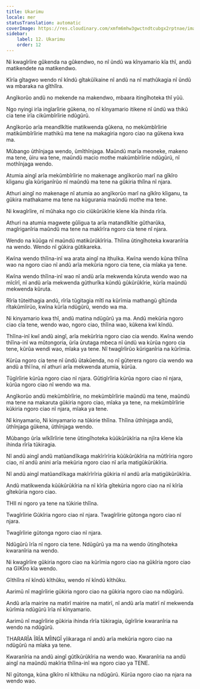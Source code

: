 ```yaml
---
title: Ukarimu
locale: mer
statusTranslation: automatic
coverImage: https://res.cloudinary.com/xmfm6mhw3gwctndtcubgx2rptnae/image/upload/v1740337243/small_cover_educacion_fundamental_a051170f1c.webp
sidebar:
    label: 12. Ukarimu
    order: 12
---
```

Ni kwagîrîire gûkenda na gûkendwo, no nî ũndũ wa kînyamario kîa thî, andũ matikendete na matikendwo.

Kîrĩa gîtagwo wendo nî kîndũ gîtakũĩkaine nî andũ na nî mathûkagia nî ũndũ wa mbaraka na gîthîîra.

Angĩkorũo andũ no mekende na makendwo, mbaara itingîhoteka thî yũũ.

Ngo nyingi irĩa ingĩarîirie gûkena, no nî kînyamario itikene nî ũndũ wa thikũ cia tene irĩa cikũmbîrîirie ndũgũrũ.

Angĩkorũo arĩa meandîkîtie matikwenda gûkena, no mekũmbîrîirie matikũmbîrîirie mathikũ ma tene na makagiria ngoro ciao na gûkena kwa ma.

Mũbango ũthînjaga wendo, ũmîthînjaga. Maũndũ marĩa meoneke, makeno ma tene, ũiru wa tene, maũndũ macio mothe makũmbîrîirie ndũgũrũ, nî mothînjaga wendo.

Atumia aingî arĩa mekũmbîrîirie no makenage angĩkorũo marî na gîkîro kîiganu gîa kũriganîrũo nî maũndũ ma tene na gûkiria thîîna nî njara.

Athuri aingî no makenage nî atumia ao angĩkorũo marî na gîkîro kîiganu, ta gũkira mathakame ma tene na kũgurania maũndũ mothe ma tene.

Ni kwagîrîire, nî mûhaka ngo cio ciũkûrũkîrie kĩene kĩa ihinda rîrĩa.

Athuri na atumia magwete gûîigua ta arĩa matandîkîtie gûtharũka, magîriganîria maũndũ ma tene na makîrĩra ngoro cia tene nî njara.

Wendo na kũũga nĩ maũndũ matikũrũkîrîria. Thîĩna ũtingîhoteka kwaranîria na wendo. Wendo nî gûkira gũtikareka.

Kwĩna wendo thîĩna-inĩ wa arata aingî na ithuĩka. Kwĩna wendo kũna thîĩna wao na ngoro ciao nĩ andũ arĩa mekũria ngoro cia tene, cia mĩaka ya tene.

Kwĩna wendo thîĩna-inĩ wao nĩ andũ arĩa mekwenda kũruta wendo wao na mĩcîrî, nĩ andũ arĩa mekwenda gũthurîka kũndũ gũkũrũkîrie, kũrĩa maũndũ mekwenda kũruta.

Rîrĩa tũteithagia andũ, rîrĩa tũgitagia mîtî na kũrĩmia mathangũ gîtũnda rîtakũmĩirũo, kwĩna kũrĩa ndũgũrũ, wendo wa ma.

Ni kinyamario kwa thî, andũ matina ndũgũrũ ya ma. Andũ mekũria ngoro ciao cĩa tene, wendo wao, ngoro ciao, thîĩna wao, kũkena kwĩ kĩndũ.

Thîĩna-inĩ kwĩ andũ aingî, arĩa mekũrîria ngoro ciao cia wendo. Kwĩna wendo thîĩna-inĩ wa mûtongoria, ũrĩa ũrutaga mbeca nî ũndũ wa kũrũa ngoro cia tene, kũrũa wendi wao, mĩaka ya tene. Nĩ twagîrîirũo kũriganîria na kũrĩmia.

Kũrũa ngoro cia tene nĩ ũndũ ũtakũenda, no nĩ gũterera ngoro cia wendo wa andũ a thĩĩna, nĩ athuri arĩa mekwenda atumia, kũrũa.

Tũgĩrîirie kũrũa ngoro ciao nĩ njara. Gũtigĩrîiria kũrũa ngoro ciao nĩ njara, kũrũa ngoro ciao nĩ wendo wa ma.

Angĩkorũo andũ mekũmbîrîirie, no mekũmbîrîirie maũndũ ma tene, maũndũ ma tene na makaruta gũkiria ngoro ciao, mĩaka ya tene, na mekũmbîrîirie kũkiria ngoro ciao nĩ njara, mĩaka ya tene.

Nî kinyamario, Ni kinyamario na tũkirie thîĩna. Thîĩna ũthînjaga andũ, ũthînjaga gũkena, ũthînjaga wendo.

Mũbango ũrĩa wîkîîrîirie tene ũtingĩhoteka kũũkûrũkîria na njĩra kîene kĩa ihinda rîrĩa tũkiragia.

Nĩ andũ aingî andũ matũandĩkaga makĩrĩrĩria kũũkûrũkîria na mûtîrīria ngoro ciao, nĩ andũ anini arĩa mekũria ngoro ciao nĩ arĩa matigũkũrũkîria.

Nĩ andũ aingî matũandĩkaga makĩrĩrĩria gũkiria nĩ andũ arĩa matigũkũrũkîria.

Andũ matikwenda kũũkûrũkîria na nĩ kîrĩa gîtekũria ngoro ciao na nĩ kîrĩa gîtekũria ngoro ciao.

THII ni ngoro ya tene na tũkirie thîĩna.

Twagîrîirie Gũkîria ngoro ciao nĩ njara. Twagîrîirie gũtonga ngoro ciao nĩ njara.

Twagîrîirie gũtonga ngoro ciao nĩ njara.

Ndũgũrũ ĩrĩa nĩ ngoro cia tene. Ndũgũrũ ya ma na wendo ũtingîhoteka kwaranîria na wendo.

Ni kwagîrîire gũkiria ngoro ciao na kũrĩmia ngoro ciao na gũkîria ngoro ciao na GĩKÎro kĩa wendo.

Gĩthĩîra nĩ kĩndũ kĩthũku, wendo nĩ kĩndũ kĩthũku.

Aarimũ nî magĩrîirie gũkiria ngoro ciao na gũkiria ngoro ciao na ndũgũrũ.

Andũ arĩa mairire na matirĩ mairire na matirĩ, nĩ andũ arĩa matirĩ nĩ mekwenda kũrîmia ndũgũrũ ĩrĩa nĩ kĩnyamario.

Aarimũ nî magĩrîirie gũkiria ihinda rîrĩa tũkiragia, ũgĩrîirie kwaranîria na wendo na ndũgũrũ.

THARARÎA ĨRĨA MĨINGĨ yĩikaraga nĩ andũ arĩa mekũria ngoro ciao na ndũgũrũ na mĩaka ya tene.

Kwaranîria na andũ aingî gûtîkũrũkîria na wendo wao. Kwaranîria na andũ aingî na maũndũ makĩria thîĩna-inĩ wa ngoro ciao ya TENE.

Nĩ gũtonga, kũna gîkîro nĩ kîthũku na ndũgũrũ. Kũrũa ngoro ciao na njara na wendo wao.
